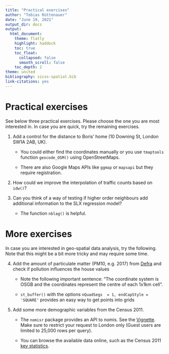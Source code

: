 ```yaml
---
title: "Practical exercises"
author: "Tobias Rüttenauer"
date: "June 19, 2021"
output_dir: docs
output: 
  html_document:
    theme: flatly
    highlight: haddock
    toc: true
    toc_float:
      collapsed: false
      smooth_scroll: false
    toc_depth: 2
theme: united
bibliography: sicss-spatial.bib
link-citations: yes
---
```


# Practical exercises

See below three practical exercises. Please choose the one you are most interested in. In case you are quick, try the remaining exercises. 

1. Add a control for the distance to Boris' home (10 Downing St, London SW1A 2AB, UK). 

    * You could either find the coordinates manually or you use `tmaptools` function `geocode_OSM()` using OpenStreetMaps. 
    
    * There are also Google Maps APIs like `ggmap` or `mapsapi` but they require registration.
    
2. How could we improve the interpolation of traffic counts based on `idw()`? 
    
3. Can you think of a way of testing if higher order neighbours add additional information to the SLX regression model?

    * The function `nblag()` is helpful.
    
# More exercises    

In case you are interested in geo-spatial data analysis, try the following. Note that this might be a bit more tricky and may require some time.

4. Add the amount of particulate matter (PM10, e.g. 2017) from [Defra](https://uk-air.defra.gov.uk/data/pcm-data) and check if pollution influences the house values 

    * Note the following important sentence: "The coordinate system is OSGB and the coordinates represent the centre of each 1x1km cell".

    * `st_buffer()` with the options `nQuadSegs  = 1, endCapStyle = 'SQUARE'` provides an easy way to get points into grids
    
5. Add some more demographic variables from the Census 2011.

    * The `nomisr` package provides an API to nomis. See the [Vignette](https://cran.r-project.org/web/packages/nomisr/vignettes/introduction.html). Make sure to restrict your request to London only (Guest users are limited to 25,000 rows per query).
    
    * You can browse the available data online, such as the Census 2011 [key statistics](https://www.nomisweb.co.uk/census/2011/key_statistics_uk).

